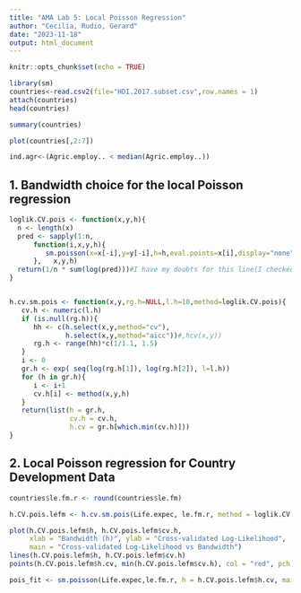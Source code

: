 ```yaml
---
title: "AMA Lab 5: Local Poisson Regression"
author: "Cecilia, Rudio, Gerard"
date: "2023-11-18"
output: html_document
---
```

```r
knitr::opts_chunk$set(echo = TRUE)
```

```r
library(sm)
countries<-read.csv2(file="HDI.2017.subset.csv",row.names = 1)
attach(countries)
head(countries)
```
```r
summary(countries)
```
```r
plot(countries[,2:7])
```
```r
ind.agr<-(Agric.employ.. < median(Agric.employ..))
```


## 1. Bandwidth choice for the local Poisson regression

```r

loglik.CV.pois <- function(x,y,h){
  n <- length(x)
  pred <- sapply(1:n, 
      function(i,x,y,h){
         sm.poisson(x=x[-i],y=y[-i],h=h,eval.points=x[i],display="none")$estimate
      },   x,y,h)
  return(1/n * sum(log(pred)))#I have my doubts for this line(I checked gerards' also but idk why i feel like smt is missing)
}


h.cv.sm.pois <- function(x,y,rg.h=NULL,l.h=10,method=loglik.CV.pois){
   cv.h <- numeric(l.h)
   if (is.null(rg.h)){
      hh <- c(h.select(x,y,method="cv"),
              h.select(x,y,method="aicc"))#,hcv(x,y))
      rg.h <- range(hh)*c(1/1.1, 1.5)
   }
   i <- 0
   gr.h <- exp( seq(log(rg.h[1]), log(rg.h[2]), l=l.h))
   for (h in gr.h){
      i <- i+1
      cv.h[i] <- method(x,y,h)
   }
   return(list(h = gr.h, 
               cv.h = cv.h, 
               h.cv = gr.h[which.min(cv.h)]))
}
```

## 2. Local Poisson regression for Country Development Data

```r
countries$le.fm.r <- round(countries$le.fm)
```

```r
h.CV.pois.lefm <- h.cv.sm.pois(Life.expec, le.fm.r, method = loglik.CV.pois)
```


```r
plot(h.CV.pois.lefm$h, h.CV.pois.lefm$cv.h, 
     xlab = "Bandwidth (h)", ylab = "Cross-validated Log-Likelihood",
     main = "Cross-validated Log-Likelihood vs Bandwidth")
lines(h.CV.pois.lefm$h, h.CV.pois.lefm$cv.h)
points(h.CV.pois.lefm$h.cv, min(h.CV.pois.lefm$cv.h), col = "red", pch = 16)
```

```r
pois_fit <- sm.poisson(Life.expec,le.fm.r, h = h.CV.pois.lefm$h.cv, main="Local Poisson Regression",xlab = "Life Expectancy", ylab = "Rounded le.fm")

```

